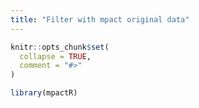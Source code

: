```yaml
---
title: "Filter with mpact original data"
---
```


```r
knitr::opts_chunk$set(
  collapse = TRUE,
  comment = "#>"
)
```

```r
library(mpactR)
```
